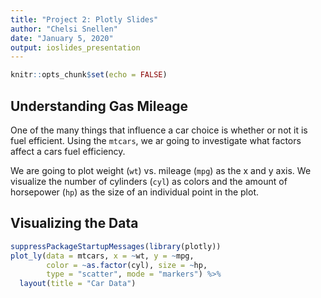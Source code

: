 ---
title: "Project 2: Plotly Slides"
author: "Chelsi Snellen"
date: "January 5, 2020"
output: ioslides_presentation
---

```{r setup, include=FALSE}
knitr::opts_chunk$set(echo = FALSE)
```

## Understanding Gas Mileage

One of the many things that influence a car choice is whether or not it is fuel efficient. Using the `mtcars`, we ar going to investigate what factors affect a cars fuel efficiency.

We are going to plot weight (`wt`) vs. mileage (`mpg`) as the x and y axis. We 
visualize the number of cylinders (`cyl`) as colors and the amount of
horsepower (`hp`) as the size of an individual point in the plot.

## Visualizing the Data

```{r plot, echo=FALSE, warning=FALSE}
suppressPackageStartupMessages(library(plotly))
plot_ly(data = mtcars, x = ~wt, y = ~mpg, 
        color = ~as.factor(cyl), size = ~hp,
        type = "scatter", mode = "markers") %>%
  layout(title = "Car Data")
```


